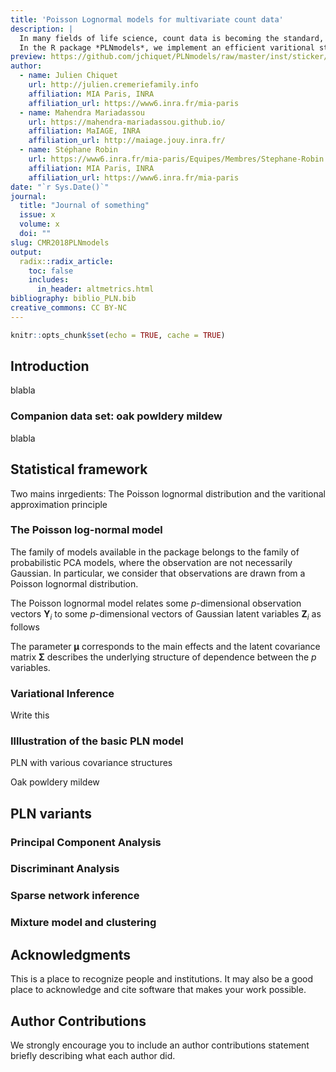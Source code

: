 ```yaml
---
title: 'Poisson Lognormal models for multivariate count data'
description: |
  In many fields of life science, count data is becoming the standard, like abundance table in ecology and micrbiology, or single-cell data in molecular biology. The Poisson lognormal model is a latent model that describes the dependency structure of the data in an underlying Gaussian layer, while the observation layer of the count is Poisson distributed. As such, it offers the flexibility of the multivariate Gaussian distribution while preserving count distributions. <br/>
  In the R package *PLNmodels*, we implement an efficient varitional strategy for inferring the standard Poisson lognormal model. We derive a series of model by transposing the classical tools from multivariate analysis, mostly tight to the Gaussian assumption of the data, to count data. *PLNmodels* includes variants for Principal Component Analysis, Discriminant Analysis, sparse covariance estimation _a.k.a._ network inference, mixture models and more coming, all designed for multivariate count data. <div class='altmetric-embed' data-badge-type='donut' data-doi="10.1007/s11222-010-9191-2"></div>
preview: https://github.com/jchiquet/PLNmodels/raw/master/inst/sticker/PLNmodels.png
author:
  - name: Julien Chiquet 
    url: http://julien.cremeriefamily.info
    affiliation: MIA Paris, INRA
    affiliation_url: https://www6.inra.fr/mia-paris
  - name: Mahendra Mariadassou
    url: https://mahendra-mariadassou.github.io/
    affiliation: MaIAGE, INRA
    affiliation_url: http://maiage.jouy.inra.fr/
  - name: Stéphane Robin
    url: https://www6.inra.fr/mia-paris/Equipes/Membres/Stephane-Robin
    affiliation: MIA Paris, INRA
    affiliation_url: https://www6.inra.fr/mia-paris
date: "`r Sys.Date()`"
journal: 
  title: "Journal of something"
  issue: x
  volume: x
  doi: ""
slug: CMR2018PLNmodels
output:
  radix::radix_article:
    toc: false
    includes: 
      in_header: altmetrics.html
bibliography: biblio_PLN.bib
creative_commons: CC BY-NC
---
```


```r
knitr::opts_chunk$set(echo = TRUE, cache = TRUE)
```

## Introduction

blabla

### Companion data set: oak powldery mildew

blabla

## Statistical framework 

Two mains inrgedients: The Poisson lognormal distribution and the varitional approximation principle

### The Poisson log-normal model

The family of models available in the package belongs to the family of probabilistic PCA models, where the observation are not necessarily Gaussian.  In particular, we consider that observations are drawn from a Poisson lognormal distribution.

The Poisson lognormal model relates some $p$-dimensional observation vectors $\mathbf{Y}_i$ to some  $p$-dimensional vectors of Gaussian latent variables $\mathbf{Z}_i$ as follows
\begin{equation}
  \label{eq:pca-model}
  \begin{array}{rcl}
  \text{latent space } &   \mathbf{Z}_i \sim \mathcal{N}{\boldsymbol\mu},\boldsymbol\Sigma) \\
  \text{observation space } &  Y_{ij} | Z_{ij} \quad \text{indep.} & Y_{ij} | Z_{ij} \sim \mathcal{P}\left(\exp\{Z_{ij}\}\right)
  \end{array}
\end{equation}

The parameter ${\boldsymbol\mu}$ corresponds to the main effects and the latent covariance matrix $\boldsymbol\Sigma$ describes the underlying structure of dependence between the $p$ variables.

### Variational Inference 

Write this

### Illlustration of the basic PLN model

PLN with various covariance structures

Oak powldery mildew

## PLN variants

### Principal Component Analysis

### Discriminant Analysis

### Sparse network inference 

### Mixture model and clustering

## Acknowledgments {.appendix}

This is a place to recognize people and institutions. It may also be a good place
to acknowledge and cite software that makes your work possible.

## Author Contributions {.appendix}

We strongly encourage you to include an author contributions statement briefly 
describing what each author did.
